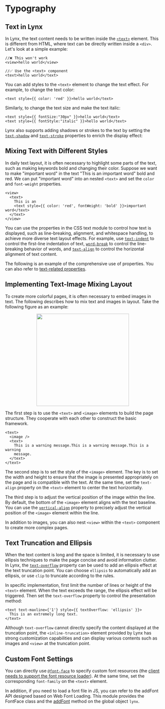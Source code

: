 
# Typography

## Text in Lynx

In Lynx, the text content needs to be written inside the [`<text>`](api/elements/built-in/text) element. This is different from HTML, where text can be directly written inside a `<div>`. Let's look at a simple example:

```tsx
//❌ This won't work
<view>hello world</view>

//✅ Use the <text> component
<text>hello world</text>
```

You can add styles to the `<text>` element to change the text effect. For example, to change the text color:

```tsx
<text style={{ color: 'red' }}>hello world</text>
```

Similarly, to change the text size and make the text italic:

```tsx
<text style={{ fontSize:"30px" }}>hello world</text>
<text style={{ fontStyle:"italic" }}>hello world</text>
```

Lynx also supports adding shadows or strokes to the text by setting the [`text-shadow`](api/css/properties/text-shadow) and [`text-stroke`](api/css/properties/text-stroke) properties to enrich the display effect:

<Go
  img="/assets/doc/shadow-and-stroke-demo.jpeg"
  example="text"
  defaultFile="src/shadow_and_stroke/index.tsx"
  defaultEntryFile="dist/shadow_and_stroke.lynx.bundle"
  entry="src/shadow_and_stroke"
  highlight="{15-20}"
/>

## Mixing Text with Different Styles

In daily text layout, it is often necessary to highlight some parts of the text, such as making keywords bold and changing their color. Suppose we want to make "important word" in the text "This is an important word" bold and red. We can put "important word" into an nested `<text>` and set the `color` and `font-weight` properties.

```tsx
<view>
  <text>
    This is an
    <text style={{ color: 'red', fontWeight: 'bold' }}>important word</text>
  </text>
</view>
```

You can use the properties in the CSS text module to control how text is displayed, such as line-breaking, alignment, and whitespace handling, to achieve more diverse text layout effects. For example, use [`text-indent`](api/css/properties/text-indent) to control the first-line indentation of text, [`word-break`](api/css/properties/word-break) to control the line-breaking behavior of words, and [`text-align`](api/css/properties/text-align) to control the horizontal alignment of text content.

The following is an example of the comprehensive use of properties. You can also refer to [text-related properties](api/elements/built-in/text#text-related-css-properties).

<Go
  img="/assets/doc/text-layout-demo.jpeg"
  example="text"
  defaultFile="src/text_layout/index.tsx"
  defaultEntryFile="dist/text_layout.lynx.bundle"
  entry="src/text_layout"
/>

## Implementing Text-Image Mixing Layout

To create more colorful pages, it is often necessary to embed images in text. The following describes how to mix text and images in layout. Take the following figure as an example:

<p align="center">
  <img src="/assets/doc/inline-image-demo.png" width="300" />
</p>

The first step is to use the `<text>` and `<image>` elements to build the page structure. They cooperate with each other to construct the basic framework.

```tsx
<text>
  <image />
  <text>
    This is a warning message.This is a warning message.This is a warning
    message.
  </text>
</text>
```

The second step is to set the style of the `<image>` element. The key is to set the width and height to ensure that the image is presented appropriately on the page and is compatible with the text. At the same time, set the `text-align` property on the `<text>` element to center the text horizontally.

<Go
  example="text"
  img="/assets/doc/inline-image-demo.png"
  defaultFile="src/inline_image/index.tsx"
  defaultEntryFile="dist/inline_image.lynx.bundle"
  highlight="{8-18}"
  entry="src/inline_image"
/>

The third step is to adjust the vertical position of the image within the line. By default, the bottom of the `<image>` element aligns with the text baseline. You can use the [`vertical-align`](api/css/properties/vertical-align) property to precisely adjust the vertical position of the `<image>` element within the line.

<Go
  example="text"
  img="/assets/doc/inline-image-demo.png"
  defaultFile="src/inline_image/index.tsx"
  defaultEntryFile="dist/inline_image.lynx.bundle"
  highlight="{15}"
  entry="src/inline_image"
/>

In addition to images, you can also nest `<view>` within the `<text>` component to create more complex pages.

<Go
  example="text"
  img="/assets/doc/inline-view-demo.gif"
  defaultFile="src/inline_view/index.tsx"
  defaultEntryFile="dist/inline_view.lynx.bundle"
  highlight="{11-26}"
  entry="src/inline_view"
/>

## Text Truncation and Ellipsis

When the text content is long and the space is limited, it is necessary to use ellipsis techniques to make the page concise and avoid information clutter. In Lynx, the [`text-overflow`](api/css/properties/text-overflow) property can be used to add an ellipsis effect at the text truncation point. You can choose `ellipsis` to automatically add an ellipsis, or use `clip` to truncate according to the rules.

In specific implementation, first limit the number of lines or height of the `<text>` element. When the text exceeds the range, the ellipsis effect will be triggered. Then set the `text-overflow` property to control the presentation method:

```tsx
<text text-maxline={'1'} style={{ textOverflow: 'ellipsis' }}>
  This is an extremely long text.
</text>
```

Although `text-overflow` cannot directly specify the content displayed at the truncation point, the `<inline-truncation>` element provided by Lynx has strong customization capabilities and can display various contents such as images and `<view>` at the truncation point.

<Go
  img="/assets/doc/inline-truncation-demo.png"
  example="text"
  defaultFile="src/inline_truncation/index.tsx"
  defaultEntryFile="dist/inline_truncation.lynx.bundle"
  entry="src/inline_truncation"
/>

## Custom Font Settings

You can directly use [`@font-face`](api/css/at-rule/font-face) to specify custom font resources (the [client needs to support the font resource loader](api/elements/built-in/text#loading-custom-fonts)). At the same time, set the corresponding `font-family` on the `<text>` element.

In addition, if you need to load a font file in JS, you can refer to the addFont API designed based on Web Font Loading. This module provides the FontFace class and the [addFont](api/lynx-api/lynx/lynx-add-font) method on the global object `lynx`.

<Go
  example="text"
  defaultFile="src/custom_font/index.tsx"
  defaultEntryFile="dist/custom_font.lynx.bundle"
  entry="src/custom_font"
/>
